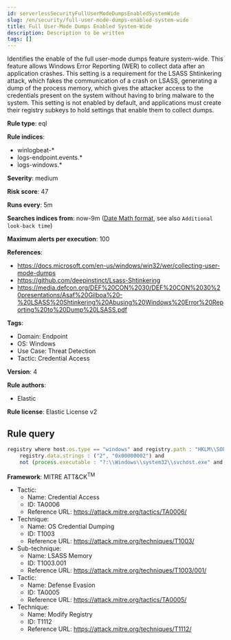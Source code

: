 ```yaml
---
id: serverlessSecurityFullUserModeDumpsEnabledSystemWide
slug: /en/security/full-user-mode-dumps-enabled-system-wide
title: Full User-Mode Dumps Enabled System-Wide
description: Description to be written
tags: []
---
```


<div id="full-user-mode-dumps-enabled-system-wide"></div>

Identifies the enable of the full user-mode dumps feature system-wide. This feature allows Windows Error Reporting (WER) to collect data after an application crashes. This setting is a requirement for the LSASS Shtinkering attack, which fakes the communication of a crash on LSASS, generating a dump of the process memory, which gives the attacker access to the credentials present on the system without having to bring malware to the system. This setting is not enabled by default, and applications must create their registry subkeys to hold settings that enable them to collect dumps.

**Rule type**: eql

**Rule indices**: 

* winlogbeat-*
* logs-endpoint.events.*
* logs-windows.*

**Severity**: medium

**Risk score**: 47

**Runs every**: 5m

**Searches indices from**: now-9m ([Date Math format](((ref))/common-options.html#date-math), see also <DocLink id="serverlessSecurityRulesUiCreate" section="set-the-rules-schedule">`Additional look-back time`</DocLink>)

**Maximum alerts per execution**: 100

**References**: 

* https://docs.microsoft.com/en-us/windows/win32/wer/collecting-user-mode-dumps
* https://github.com/deepinstinct/Lsass-Shtinkering
* https://media.defcon.org/DEF%20CON%2030/DEF%20CON%2030%20presentations/Asaf%20Gilboa%20-%20LSASS%20Shtinkering%20Abusing%20Windows%20Error%20Reporting%20to%20Dump%20LSASS.pdf

**Tags**: 

* Domain: Endpoint
* OS: Windows
* Use Case: Threat Detection
* Tactic: Credential Access

**Version**: 4

**Rule authors**: 

* Elastic

**Rule license**: Elastic License v2

## Rule query

```js
registry where host.os.type == "windows" and registry.path : "HKLM\\SOFTWARE\\Microsoft\\Windows\\Windows Error Reporting\\LocalDumps\\DumpType" and
    registry.data.strings : ("2", "0x00000002") and
    not (process.executable : "?:\\Windows\\system32\\svchost.exe" and user.id : ("S-1-5-18", "S-1-5-19", "S-1-5-20"))

```

**Framework**: MITRE ATT&CK<sup>TM</sup>

* Tactic:
    * Name: Credential Access
    * ID: TA0006
    * Reference URL: https://attack.mitre.org/tactics/TA0006/
* Technique:
    * Name: OS Credential Dumping
    * ID: T1003
    * Reference URL: https://attack.mitre.org/techniques/T1003/
* Sub-technique:
    * Name: LSASS Memory
    * ID: T1003.001
    * Reference URL: https://attack.mitre.org/techniques/T1003/001/
* Tactic:
    * Name: Defense Evasion
    * ID: TA0005
    * Reference URL: https://attack.mitre.org/tactics/TA0005/
* Technique:
    * Name: Modify Registry
    * ID: T1112
    * Reference URL: https://attack.mitre.org/techniques/T1112/

